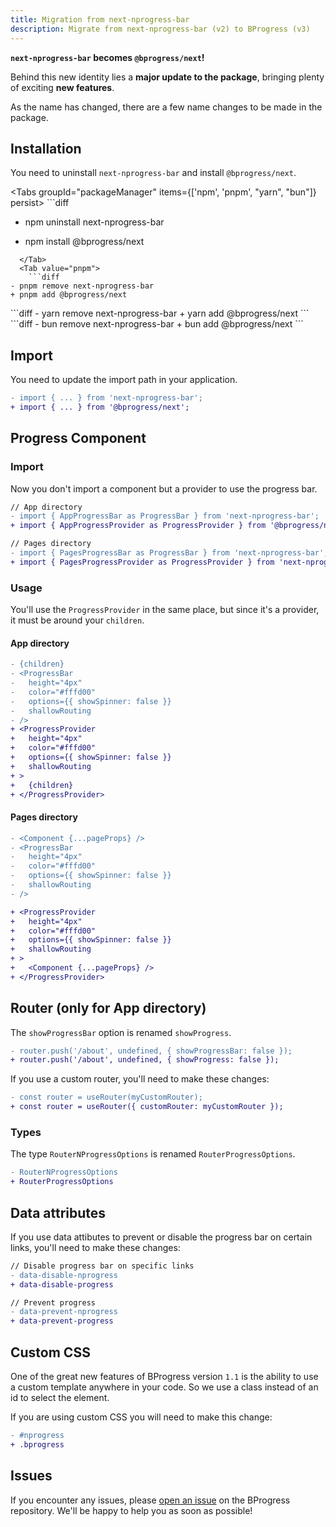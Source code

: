 ```yaml
---
title: Migration from next-nprogress-bar
description: Migrate from next-nprogress-bar (v2) to BProgress (v3)
---
```



**`next-nprogress-bar` becomes `@bprogress/next`!**

Behind this new identity lies a **major update to the package**, bringing plenty of exciting **new features**.

As the name has changed, there are a few name changes to be made in the package.

## Installation

You need to uninstall `next-nprogress-bar` and install `@bprogress/next`.

<Tabs groupId="packageManager" items={['npm', 'pnpm', "yarn", "bun"]} persist>
  <Tab value="npm">
    ```diff
- npm uninstall next-nprogress-bar
+ npm install @bprogress/next
```
  </Tab>
  <Tab value="pnpm">
    ```diff
- pnpm remove next-nprogress-bar
+ pnpm add @bprogress/next
```
  </Tab>
  <Tab value="yarn">
    ```diff
- yarn remove next-nprogress-bar
+ yarn add @bprogress/next
```
  </Tab>
  <Tab value="bun">
    ```diff
- bun remove next-nprogress-bar
+ bun add @bprogress/next
```
  </Tab>
</Tabs>

## Import

You need to update the import path in your application.

```diff
- import { ... } from 'next-nprogress-bar';
+ import { ... } from '@bprogress/next';
```

## Progress Component

### Import

Now you don't import a component but a provider to use the progress bar.

```diff
// App directory
- import { AppProgressBar as ProgressBar } from 'next-nprogress-bar';
+ import { AppProgressProvider as ProgressProvider } from '@bprogress/next';

// Pages directory
- import { PagesProgressBar as ProgressBar } from 'next-nprogress-bar';
+ import { PagesProgressProvider as ProgressProvider } from 'next-nprogress-bar';
```

### Usage

You'll use the `ProgressProvider` in the same place, but since it's a provider, it must be around your `children`.

#### App directory

```diff
- {children}
- <ProgressBar
-   height="4px"
-   color="#fffd00"
-   options={{ showSpinner: false }}
-   shallowRouting
- />
+ <ProgressProvider
+   height="4px"
+   color="#fffd00"
+   options={{ showSpinner: false }}
+   shallowRouting
+ >
+   {children}
+ </ProgressProvider>
```

#### Pages directory

```diff
- <Component {...pageProps} />
- <ProgressBar
-   height="4px"
-   color="#fffd00"
-   options={{ showSpinner: false }}
-   shallowRouting
- />
```

```diff
+ <ProgressProvider
+   height="4px"
+   color="#fffd00"
+   options={{ showSpinner: false }}
+   shallowRouting
+ >
+   <Component {...pageProps} />
+ </ProgressProvider>
```

## Router (only for App directory)

The `showProgressBar` option is renamed `showProgress`.

```diff
- router.push('/about', undefined, { showProgressBar: false });
+ router.push('/about', undefined, { showProgress: false });
```

If you use a custom router, you'll need to make these changes:

```diff
- const router = useRouter(myCustomRouter);
+ const router = useRouter({ customRouter: myCustomRouter });
```

### Types

The type `RouterNProgressOptions` is renamed `RouterProgressOptions`.

```diff
- RouterNProgressOptions
+ RouterProgressOptions
```

## Data attributes

If you use data attibutes to prevent or disable the progress bar on certain links, you'll need to make these changes:

```diff
// Disable progress bar on specific links
- data-disable-nprogress
+ data-disable-progress

// Prevent progress
- data-prevent-nprogress
+ data-prevent-progress
```

## Custom CSS

One of the great new features of BProgress version `1.1` is the ability to use a custom template anywhere in your code. So we use a class instead of an id to select the element. 

If you are using custom CSS you will need to make this change:

```diff
- #nprogress
+ .bprogress
```

## Issues

If you encounter any issues, please [open an issue](https://github.com/Skyleen77/bprogress/issues) on the BProgress repository. We'll be happy to help you as soon as possible!
